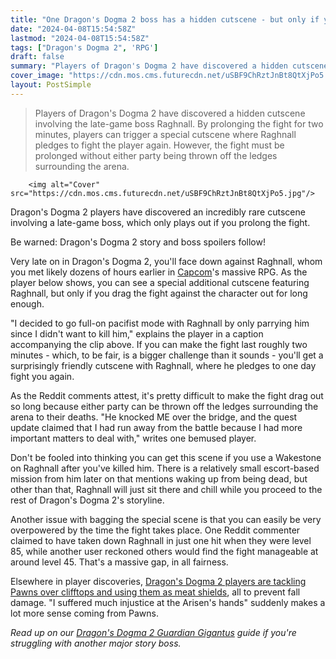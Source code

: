 ```yaml
---
title: "One Dragon's Dogma 2 boss has a hidden cutscene - but only if you drag their fight out for 2 minutes"
date: "2024-04-08T15:54:58Z"
lastmod: "2024-04-08T15:54:58Z"
tags: ["Dragon's Dogma 2", 'RPG']
draft: false
summary: "Players of Dragon's Dogma 2 have discovered a hidden cutscene involving the late-game boss Raghnall. By prolonging the fight for two minutes, players can trigger a special cutscene where Raghnall pledges to fight the player again. However, the fight must be prolonged without either party being thrown off the ledges surrounding the arena."
cover_image: "https://cdn.mos.cms.futurecdn.net/uSBF9ChRztJnBt8QtXjPo5.jpg" 
layout: PostSimple
---
```

> Players of Dragon's Dogma 2 have discovered a hidden cutscene involving the late-game boss Raghnall. By prolonging the fight for two minutes, players can trigger a special cutscene where Raghnall pledges to fight the player again. However, the fight must be prolonged without either party being thrown off the ledges surrounding the arena.


        <img alt="Cover" src="https://cdn.mos.cms.futurecdn.net/uSBF9ChRztJnBt8QtXjPo5.jpg"/>
        
Dragon's Dogma 2 players have discovered an incredibly rare cutscene involving a late-game boss, which only plays out if you prolong the fight.

Be warned: Dragon's Dogma 2 story and boss spoilers follow!

Very late on in Dragon's Dogma 2, you'll face down against Raghnall, whom you met likely dozens of hours earlier in [Capcom](https://www.gamesradar.com/uk/tag/capcom/)'s massive RPG. As the player below shows, you can see a special additional cutscene featuring Raghnall, but only if you drag the fight against the character out for long enough.

"I decided to go full-on pacifist mode with Raghnall by only parrying him since I didn't want to kill him," explains the player in a caption accompanying the clip above. If you can make the fight last roughly two minutes - which, to be fair, is a bigger challenge than it sounds - you'll get a surprisingly friendly cutscene with Raghnall, where he pledges to one day fight you again.

As the Reddit comments attest, it's pretty difficult to make the fight drag out so long because either party can be thrown off the ledges surrounding the arena to their deaths. "He knocked ME over the bridge, and the quest update claimed that I had run away from the battle because I had more important matters to deal with," writes one bemused player.

Don't be fooled into thinking you can get this scene if you use a Wakestone on Raghnall after you've killed him. There is a relatively small escort-based mission from him later on that mentions waking up from being dead, but other than that, Raghnall will just sit there and chill while you proceed to the rest of Dragon's Dogma 2's storyline.

Another issue with bagging the special scene is that you can easily be very overpowered by the time the fight takes place. One Reddit commenter claimed to have taken down Raghnall in just one hit when they were level 85, while another user reckoned others would find the fight manageable at around level 45. That's a massive gap, in all fairness.

Elsewhere in player discoveries, [Dragon's Dogma 2 players are tackling Pawns over clifftops and using them as meat shields](https://www.gamesradar.com/dragons-dogma-2-bullies-are-tackling-pawns-over-cliffs-and-using-them-as-meat-shields-to-prevent-fall-damage-i-call-it-pawn-surfing/), all to prevent fall damage. "I suffered much injustice at the Arisen's hands" suddenly makes a lot more sense coming from Pawns. 

*Read up on our *[<em>Dragon's Dogma 2 Guardian Gigantus</em>](https://www.gamesradar.com/dragons-dogma-2-gigantus-guardian/)* guide if you're struggling with another major story boss.*
        